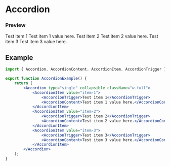 
# Accordion

### Preview

<div className="border border-primary p-3 mb-3 rounded-md">
    <Accordion type="single" collapsible className="w-full">
        <AccordionItem value="item-1">
            <AccordionTrigger>Test item 1</AccordionTrigger>
            <AccordionContent>Test item 1 value here.</AccordionContent>
        </AccordionItem>
        <AccordionItem value="item-2">
            <AccordionTrigger>Test item 2</AccordionTrigger>
            <AccordionContent>Test item 2 value here.</AccordionContent>
        </AccordionItem>
        <AccordionItem value="item-3">
            <AccordionTrigger>Test item 3</AccordionTrigger>
            <AccordionContent>Test item 3 value here.</AccordionContent>
        </AccordionItem>
    </Accordion>
</div>

## Example

```jsx
import { Accordion, AccordionContent, AccordionItem, AccordionTrigger } from '@edge-ui/react';

export function AccordionExample() {
    return (
        <Accordion type="single" collapsible className="w-full">
            <AccordionItem value="item-1">
                <AccordionTrigger>Test item 1</AccordionTrigger>
                <AccordionContent>Test item 1 value here.</AccordionContent>
            </AccordionItem>
            <AccordionItem value="item-2">
                <AccordionTrigger>Test item 2</AccordionTrigger>
                <AccordionContent>Test item 2 value here.</AccordionContent>
            </AccordionItem>
            <AccordionItem value="item-3">
                <AccordionTrigger>Test item 3</AccordionTrigger>
                <AccordionContent>Test item 3 value here.</AccordionContent>
            </AccordionItem>
        </Accordion>
    );
}
```
